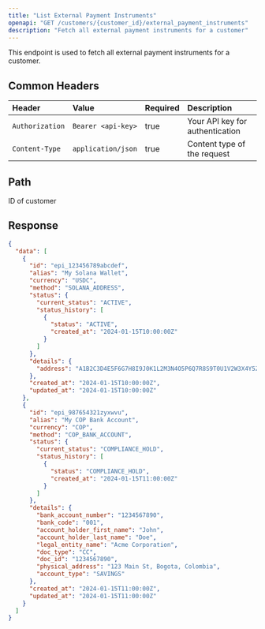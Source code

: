 ```yaml
---
title: "List External Payment Instruments"
openapi: "GET /customers/{customer_id}/external_payment_instruments"
description: "Fetch all external payment instruments for a customer"
---
```


This endpoint is used to fetch all external payment instruments for a customer.

## Common Headers

| Header          | Value              | Required | Description                     |
| :-------------- | :----------------- | :------- | :------------------------------ |
| `Authorization` | `Bearer <api-key>` | true     | Your API key for authentication |
| `Content-Type`  | `application/json` | true     | Content type of the request     |

## Path

<ParamField path="customer_id" type="string" required>
  ID of customer
</ParamField>

## Response

<ResponseExample>

```json Response
{
  "data": [
    {
      "id": "epi_123456789abcdef",
      "alias": "My Solana Wallet",
      "currency": "USDC",
      "method": "SOLANA_ADDRESS",
      "status": {
        "current_status": "ACTIVE",
        "status_history": [
          {
            "status": "ACTIVE",
            "created_at": "2024-01-15T10:00:00Z"
          }
        ]
      },
      "details": {
        "address": "A1B2C3D4E5F6G7H8I9J0K1L2M3N4O5P6Q7R8S9T0U1V2W3X4Y5Z6"
      },
      "created_at": "2024-01-15T10:00:00Z",
      "updated_at": "2024-01-15T10:00:00Z"
    },
    {
      "id": "epi_987654321zyxwvu",
      "alias": "My COP Bank Account",
      "currency": "COP",
      "method": "COP_BANK_ACCOUNT",
      "status": {
        "current_status": "COMPLIANCE_HOLD",
        "status_history": [
          {
            "status": "COMPLIANCE_HOLD",
            "created_at": "2024-01-15T11:00:00Z"
          }
        ]
      },
      "details": {
        "bank_account_number": "1234567890",
        "bank_code": "001",
        "account_holder_first_name": "John",
        "account_holder_last_name": "Doe",
        "legal_entity_name": "Acme Corporation",
        "doc_type": "CC",
        "doc_id": "1234567890",
        "physical_address": "123 Main St, Bogota, Colombia",
        "account_type": "SAVINGS"
      },
      "created_at": "2024-01-15T11:00:00Z",
      "updated_at": "2024-01-15T11:00:00Z"
    }
  ]
}
```

</ResponseExample>

